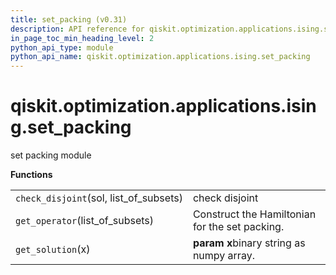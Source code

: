 ```yaml
---
title: set_packing (v0.31)
description: API reference for qiskit.optimization.applications.ising.set_packing in qiskit v0.31
in_page_toc_min_heading_level: 2
python_api_type: module
python_api_name: qiskit.optimization.applications.ising.set_packing
---
```


<span id="module-qiskit.optimization.applications.ising.set_packing" />

<span id="qiskit-optimization-applications-ising-set-packing" />

# qiskit.optimization.applications.ising.set\_packing

set packing module

**Functions**

|                                          |                                                |
| ---------------------------------------- | ---------------------------------------------- |
| `check_disjoint`(sol, list\_of\_subsets) | check disjoint                                 |
| `get_operator`(list\_of\_subsets)        | Construct the Hamiltonian for the set packing. |
| `get_solution`(x)                        | **param x**binary string as numpy array.       |

